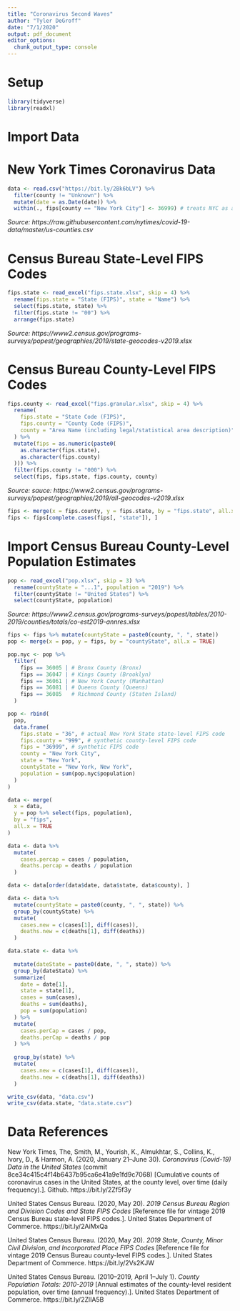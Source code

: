 ```yaml
---
title: "Coronavirus Second Waves"
author: "Tyler DeGroff"
date: "7/1/2020"
output: pdf_document
editor_options: 
  chunk_output_type: console
---
```


# Setup

```r
library(tidyverse)
library(readxl)
```

# Import Data

# New York Times Coronavirus Data

```r
data <- read.csv("https://bit.ly/2Bk6bLV") %>% 
  filter(county != "Unknown") %>%
  mutate(date = as.Date(date)) %>%
  within(., fips[county == "New York City"] <- 36999) # treats NYC as a county
```

*Source: https://raw.githubusercontent.com/nytimes/covid-19-data/master/us-counties.csv*

# Census Bureau State-Level FIPS Codes

```r
fips.state <- read_excel("fips.state.xlsx", skip = 4) %>%
  rename(fips.state = "State (FIPS)", state = "Name") %>%
  select(fips.state, state) %>%
  filter(fips.state != "00") %>%
  arrange(fips.state)
```

*Source: https://www2.census.gov/programs-surveys/popest/geographies/2019/state-geocodes-v2019.xlsx*

# Census Bureau County-Level FIPS Codes

```r
fips.county <- read_excel("fips.granular.xlsx", skip = 4) %>%
  rename(
    fips.state = "State Code (FIPS)", 
    fips.county = "County Code (FIPS)",
    county = "Area Name (including legal/statistical area description)"
  ) %>%
  mutate(fips = as.numeric(paste0(
    as.character(fips.state), 
    as.character(fips.county)
  ))) %>%
  filter(fips.county != "000") %>%
  select(fips, fips.state, fips.county, county)
```

*Source: sauce: https://www2.census.gov/programs-surveys/popest/geographies/2019/all-geocodes-v2019.xlsx*

```r
fips <- merge(x = fips.county, y = fips.state, by = "fips.state", all.x = TRUE)
fips <- fips[complete.cases(fips[, "state"]), ]
```

# Import Census Bureau County-Level Population Estimates

```r
pop <- read_excel("pop.xlsx", skip = 3) %>%
  rename(countyState = "...1", population = "2019") %>%
  filter(countyState != "United States") %>%
  select(countyState, population)
```

*Source: https://www2.census.gov/programs-surveys/popest/tables/2010-2019/counties/totals/co-est2019-annres.xlsx*

```r
fips <- fips %>% mutate(countyState = paste0(county, ", ", state))
pop <- merge(x = pop, y = fips, by = "countyState", all.x = TRUE)
```

```r
pop.nyc <- pop %>%
  filter(
    fips == 36005 | # Bronx County (Bronx)
    fips == 36047 | # Kings County (Brooklyn)
    fips == 36061 | # New York County (Manhattan)
    fips == 36081 | # Queens County (Queens)
    fips == 36085   # Richmond County (Staten Island)
  )

pop <- rbind(
  pop,
  data.frame(
    fips.state = "36", # actual New York State state-level FIPS code
    fips.county = "999", # synthetic county-level FIPS code
    fips = "36999", # synthetic FIPS code
    county = "New York City",
    state = "New York",
    countyState = "New York, New York",
    population = sum(pop.nyc$population)
  )
)
```

```r
data <- merge(
  x = data, 
  y = pop %>% select(fips, population), 
  by = "fips", 
  all.x = TRUE
)

data <- data %>%
  mutate(
    cases.percap = cases / population,
    deaths.percap = deaths / population
  )
```

```r
data <- data[order(data$date, data$state, data$county), ]
```

```r
data <- data %>%
  mutate(countyState = paste0(county, ", ", state)) %>%
  group_by(countyState) %>%
  mutate(
    cases.new = c(cases[1], diff(cases)),
    deaths.new = c(deaths[1], diff(deaths))
  )
```

```r
data.state <- data %>%
  
  mutate(dateState = paste0(date, ", ", state)) %>%
  group_by(dateState) %>%
  summarize(
    date = date[1],
    state = state[1],
    cases = sum(cases),
    deaths = sum(deaths),
    pop = sum(population)
  ) %>%
  mutate(
    cases.perCap = cases / pop,
    deaths.perCap = deaths / pop
  ) %>%
  
  group_by(state) %>%
  mutate(
    cases.new = c(cases[1], diff(cases)),
    deaths.new = c(deaths[1], diff(deaths))
  )
```

```r
write_csv(data, "data.csv")
write_csv(data.state, "data.state.csv")
```

\newpage

# Data References

New York Times, The, Smith, M., Yourish, K., Almukhtar, S., Collins, K., Ivory, D., & Harmon, A. (2020, January 21–June 30). *Coronavirus (Covid-19) Data in the United States* (commit 8ce34c415c4f14b6437b95ca6e41a9e1fd9c7068) [Cumulative counts of coronavirus cases in the United States, at the county level, over time (daily frequency).]. Github. https://bit.ly/2Zf5f3y

United States Census Bureau. (2020, May 20). *2019 Census Bureau Region and Division Codes and State FIPS Codes* [Reference file for vintage 2019 Census Bureau state-level FIPS codes.]. United States Department of Commerce. https://bit.ly/2AiMxQa

United States Census Bureau. (2020, May 20). *2019 State, County, Minor Civil Division, and Incorporated Place FIPS Codes* [Reference file for vintage 2019 Census Bureau county-level FIPS codes.]. United States Department of Commerce. https://bit.ly/2Vs2KJW

United States Census Bureau. (2010–2019, April 1–July 1). *County Population Totals: 2010-2019* [Annual estimates of the county-level resident population, over time (annual frequency).]. United States Department of Commerce. https://bit.ly/2ZlIA5B
